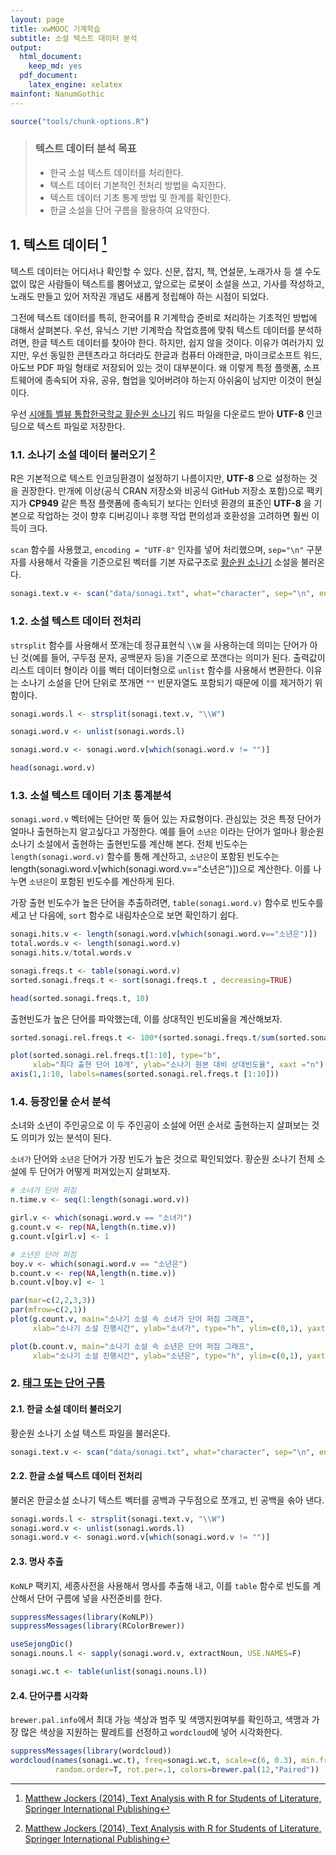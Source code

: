```yaml
---
layout: page
title: xwMOOC 기계학습
subtitle: 소설 텍스트 데이터 분석
output:
  html_document: 
    keep_md: yes
  pdf_document:
    latex_engine: xelatex
mainfont: NanumGothic
---
```

 
``` r
source("tools/chunk-options.R")
```

> ### 텍스트 데이터 분석 목표 {.getready}
>
> * 한국 소설 텍스트 데이터를 처리한다.
> * 텍스트 데이터 기본적인 전처리 방법을 숙지한다.
> * 텍스트 데이터 기초 통계 방법 및 한계를 확인한다.
> * 한글 소설을 단어 구름을 활용하여 요약한다.

## 1. 텍스트 데이터 [^ml-text-analysis-book]

[^ml-text-analysis-book]: [Matthew Jockers (2014), Text Analysis with R for Students of Literature, Springer International Publishing](http://www.springer.com/us/book/9783319031637)

텍스트 데이터는 어디서나 확인할 수 있다. 신문, 잡지, 책, 연설문, 노래가사 등 셀 수도 없이 많은 사람들이 텍스트를 뿜어냈고, 앞으로는 로봇이 소설을 쓰고, 기사를 작성하고, 노래도 만들고 있어 저작권 개념도 새롭게 정립해야 하는 시점이 되었다. 

그전에 텍스트 데이터를 특히, 한국어를 R 기계학습 준비로 처리하는 기초적인 방법에 대해서 살펴본다. 우선, 유닉스 기반 기계학습 작업흐름에 맞춰 텍스트 데이터를 분석하려면, 한글 텍스트 데이터를 찾아야 한다. 하지만, 쉽지 않을 것이다. 이유가 여러가지 있지만, 우선 동일한 콘텐츠라고 하더라도 한글과 컴퓨터 아래한글, 마이크로소프트 워드, 아도브 PDF 파일 형태로 저장되어 있는 것이 대부분이다. 왜 이렇게 특정 플랫폼, 소프트웨어에 종속되어 자유, 공유, 협업을 잊어버려야 하는지 아쉬움이 남지만 이것이 현실이다.

우선 [시애틀 벨뷰 통합한국학교 황순원 소나기](https://www.usbks.org/bbs/view.php?id=library&page=3&sn1=&divpage=1&sn=off&ss=on&sc=on&select_arrange=headnum&desc=asc&no=15) 워드 파일을 다운로드 받아 **UTF-8** 인코딩으로 텍스트 파일로 저장한다. 


### 1.1. 소나기 소설 데이터 불러오기 [^ml-text-analysis-book]

R은 기본적으로 텍스트 인코딩환경이 설정하기 나름이지만, **UTF-8** 으로 설정하는 것을 권장한다. 만개에 이상(공식 CRAN 저장소와 비공식 GitHub 저장소 포함)으로 팩키지가 **CP949** 같은 특정 플랫폼에 종속되기 보다는 인터넷 환경의 표준인 **UTF-8** 을 기본으로 작업하는 것이 향후 디버깅이나 후행 작업 편의성과 호환성을 고려하면 훨씬 이득이 크다.

`scan` 함수를 사용했고, `encoding = "UTF-8"` 인자를 넣어 처리했으며, `sep="\n"` 구분자를 사용해서 각줄을 기준으로된
벡터를 기본 자료구조로 [황순원 소나기](https://ko.wikipedia.org/wiki/소나기_(소설)) 소설을 불러온다.

```r
sonagi.text.v <- scan("data/sonagi.txt", what="character", sep="\n", encoding = "UTF-8")
```

### 1.2. 소설 텍스트 데이터 전처리

`strsplit` 함수를 사용해서 쪼개는데 정규표현식 `\\W` 을 사용하는데 의미는 단어가 아닌 것(예를 들어, 구두점 문자, 공백문자 등)을 기준으로 쪼갠다는 의미가 된다. 출력값이 리스트 데이터 형이라 이를 벡터 데이터형으로 `unlist` 함수를 사용해서 변환한다.
이유는 소나기 소설을 단어 단위로 쪼개면 `""` 빈문자열도 포함되기 때문에 이를 제거하기 위함이다.

```r
sonagi.words.l <- strsplit(sonagi.text.v, "\\W")

sonagi.word.v <- unlist(sonagi.words.l)

sonagi.word.v <- sonagi.word.v[which(sonagi.word.v != "")]

head(sonagi.word.v)
```

### 1.3. 소설 텍스트 데이터 기초 통계분석

`sonagi.word.v` 벡터에는 단어만 쭉 들어 있는 자료형이다. 관심있는 것은 특정 단어가 얼마나 출현하는지 알고싶다고 가정한다.
예를 들어 `소년은` 이라는 단어가 얼마나 황순원 소나기 소설에서 출현하는 출현빈도를 계산해 본다.
전체 빈도수는 `length(sonagi.word.v)` 함수를 통해 계산하고, 
`소년은`이 포함된 빈도수는 length(sonagi.word.v[which(sonagi.word.v=="소년은")])으로 계산한다.
이를 나누면 `소년은`이 포함된 빈도수를 계산하게 된다. 

가장 출현 빈도수가 높은 단어을 추출하려면, `table(sonagi.word.v)` 함수로 빈도수를 세고 난 다음에,
`sort` 함수로 내림차순으로 보면 확인하기 쉽다.

```r
sonagi.hits.v <- length(sonagi.word.v[which(sonagi.word.v=="소년은")])
total.words.v <- length(sonagi.word.v)
sonagi.hits.v/total.words.v

sonagi.freqs.t <- table(sonagi.word.v)
sorted.sonagi.freqs.t <- sort(sonagi.freqs.t , decreasing=TRUE)

head(sorted.sonagi.freqs.t, 10)
```

출현빈도가 높은 단어를 파악했는데, 이를 상대적인 빈도비율을 계산해보자. 

```r
sorted.sonagi.rel.freqs.t <- 100*(sorted.sonagi.freqs.t/sum(sorted.sonagi.freqs.t))

plot(sorted.sonagi.rel.freqs.t[1:10], type="b",
     xlab="최다 출현 단어 10개", ylab="소나기 원본 대비 상대빈도율", xaxt ="n")
axis(1,1:10, labels=names(sorted.sonagi.rel.freqs.t [1:10]))
```

### 1.4. 등장인물 순서 분석

소녀와 소년이 주인공으로 이 두 주인공이 소설에 어떤 순서로 출현하는지 살펴보는 것도 의미가 있는 분석이 된다.

`소녀가` 단어와 `소년은` 단어가 가장 빈도가 높은 것으로 확인되었다. 황순원 소나기 전체 소설에 
두 단어가 어떻게 퍼져있는지 살펴보자.

```r
# 소녀가 단어 퍼짐 
n.time.v <- seq(1:length(sonagi.word.v))

girl.v <- which(sonagi.word.v == "소녀가")
g.count.v <- rep(NA,length(n.time.v))
g.count.v[girl.v] <- 1

# 소년은 단어 퍼짐 
boy.v <- which(sonagi.word.v == "소년은")
b.count.v <- rep(NA,length(n.time.v))
b.count.v[boy.v] <- 1

par(mar=c(2,2,3,3))
par(mfrow=c(2,1))
plot(g.count.v, main="소나기 소설 속 소녀가 단어 퍼짐 그래프",
     xlab="소나기 소설 진행시간", ylab="소녀가", type="h", ylim=c(0,1), yaxt='n')

plot(b.count.v, main="소나기 소설 속 소년은 단어 퍼짐 그래프",
     xlab="소나기 소설 진행시간", ylab="소년은", type="h", ylim=c(0,1), yaxt='n')
```


### 2. [태그 또는 단어 구름](https://ko.wikipedia.org/wiki/태그_구름)


#### 2.1. 한글 소설 데이터 불러오기

황순원 소나기 소설 텍스트 파일을 불러온다.

```r
sonagi.text.v <- scan("data/sonagi.txt", what="character", sep="\n", encoding = "UTF-8")

```

#### 2.2. 한글 소설 텍스트 데이터 전처리

불러온 한글소설 소나기 텍스트 벡터를 공백과 구두점으로 쪼개고, 빈 공백을 솎아 낸다.

```r
sonagi.words.l <- strsplit(sonagi.text.v, "\\W")
sonagi.word.v <- unlist(sonagi.words.l)
sonagi.word.v <- sonagi.word.v[which(sonagi.word.v != "")]
```

#### 2.3. 명사 추출

`KoNLP` 팩키지, 세종사전을 사용해서 명사를 추출해 내고, 이를 `table` 함수로 
빈도를 계산해서 단어 구름에 넣을 사전준비를 한다.


```r
suppressMessages(library(KoNLP))
suppressMessages(library(RColorBrewer))

useSejongDic()
sonagi.nouns.l <- sapply(sonagi.word.v, extractNoun, USE.NAMES=F)

sonagi.wc.t <- table(unlist(sonagi.nouns.l))
```

#### 2.4. 단어구름 시각화

`brewer.pal.info`에서 최대 가능 색상과 범주 및 색맹지원여부를 확인하고,
색맹과 가장 많은 색상을 지원하는 팔레트를 선정하고 `wordcloud`에 넣어 시각화한다.

```r
suppressMessages(library(wordcloud))
wordcloud(names(sonagi.wc.t), freq=sonagi.wc.t, scale=c(6, 0.3), min.freq=10,
          random.order=T, rot.per=.1, colors=brewer.pal(12,"Paired"))
```          





